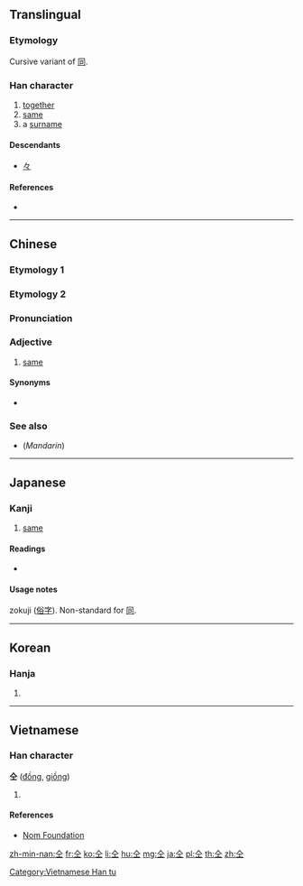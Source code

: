 {{also|同|㒰}}
==Translingual==

===Etymology===
Cursive variant of [[同]].

===Han character===
{{Han char|rn=9|rad=人|as=03|sn=5|four=80101|canj=OM,XOM|ids=⿱人工}}

# [[together]]
# [[same]]
# a [[surname]]

====Descendants====
* [[々]]

====References====
* {{Han ref|kx=0093.030|dkj=00378|dj=0196.070|hdz=10111.020|uh=4EDD|ud=20189|bh=C969|bd=51561}}

----

==Chinese==

===Etymology 1===
{{zh-see|同|v}}

===Etymology 2===
{{zh-forms}}

===Pronunciation===
{{zh-pron
|mn=kâng
|mc=y
|oc=y
|ma=
|cat=adj
}}

===Adjective===
{{zh-adj}}

# {{lb|zh|Min Nan}} [[same]]

====Synonyms====
* {{zh-l|共款}}

===See also===
* (''Mandarin'') {{zh-l|同|tóng}}

----

==Japanese==
{{ja-see-also|同}}

===Kanji===
{{ja-kanji|grade=uc|rs=人03}}

# [[same]]

====Readings====
* {{ja-readings|on=[[どう]] (dō)|kun=[[おなじ]] (onaji)}}

====Usage notes====
zokuji ([[俗字]]). Non-standard for [[同]].

----

==Korean==

===Hanja===
{{ko-hanja|hangeul=동|rv=dong|mr=tong}}

# {{defn|lang=ko|sort=人03}}

----

==Vietnamese==

===Han character===
'''仝''' ([[đồng]], [[giồng]])

# {{defn|lang=vi}}

====References====
* [http://nomfoundation.org/common/nom_details.php?codepoint=4edd Nom Foundation]

[[Category:Vietnamese Han tu]]

[[zh-min-nan:仝]]
[[fr:仝]]
[[ko:仝]]
[[li:仝]]
[[hu:仝]]
[[mg:仝]]
[[ja:仝]]
[[pl:仝]]
[[th:仝]]
[[zh:仝]]